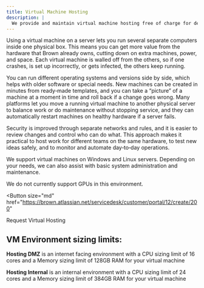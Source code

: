 ```yaml
---
title: Virtual Machine Hosting
description: |
  We provide and maintain virtual machine hosting free of charge for departments or researchers who need access to a server.
---
```


<ContentSection title="What is a Virtual Machine?">
Using a virtual machine on a server lets you run several separate computers inside one physical box. This means you can
get more value from the hardware that Brown already owns, cutting down on extra machines, power, and space. Each virtual
machine is walled off from the others, so if one crashes, is set up incorrectly, or gets infected, the others keep running.

You can run different operating systems and versions side by side, which helps with older software or special needs.
New machines can be created in minutes from ready‑made templates, and you can take a “picture” of a machine at a moment
in time and roll back if a change goes wrong. Many platforms let you move a running virtual machine to another physical
server to balance work or do maintenance without stopping service, and they can automatically restart machines on
healthy hardware if a server fails.

Security is improved through separate networks and rules, and it is easier to review changes and control who can do what.
This approach makes it practical to host work for different teams on the same hardware, to test new ideas safely, and
to monitor and automate day‑to‑day operations.

</ContentSection>

<ContentSection title="Getting Started">
We support virtual machines on Windows and Linux servers. Depending on your needs, we can also
assist with basic system administration and maintenance.

We do not currently support GPUs in this environment.

<Button
  size="md"
  href="https://brown.atlassian.net/servicedesk/customer/portal/12/create/200"
>
  Request Virtual Hosting
</Button>

## VM Environment sizing limits:

**Hosting DMZ** is an internet facing environment with a CPU sizing limit of 16 cores and a Memory sizing limit of 128GB RAM for your virtual machine

**Hosting Internal** is an internal environment with a CPU sizing limit of 24 cores and a Memory sizing limit of 384GB RAM for your virtual machine

</ContentSection>
